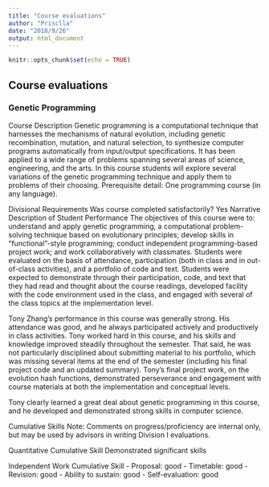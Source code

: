 ```yaml
---
title: "Course evaluations"
author: "Prisclla"
date: "2018/9/26"
output: html_document
---
```


```r
knitr::opts_chunk$set(echo = TRUE)
```

## Course evaluations

### Genetic Programming
Course Description
Genetic programming is a computational technique that harnesses the mechanisms of natural evolution, including genetic recombination, mutation, and natural selection, to synthesize computer programs automatically from input/output specifications. It has been applied to a wide range of problems spanning several areas of science, engineering, and the arts. In this course students will explore several variations of the genetic programming technique and apply them to problems of their choosing. Prerequisite detail: One programming course (in any language).

Divisional Requirements
Was course completed satisfactorily?	Yes
Narrative Description of Student Performance
The objectives of this course were to: understand and apply genetic programming, a computational problem-solving technique based on evolutionary principles; develop skills in "functional"-style programming; conduct independent programming-based project work; and work collaboratively with classmates. Students were evaluated on the basis of attendance, participation (both in class and in out-of-class activities), and a portfolio of code and text. Students were expected to demonstrate through their participation, code, and text that they had read and thought about the course readings, developed facility with the code environment used in the class, and engaged with several of the class topics at the implementation level.

Tony Zhang's performance in this course was generally strong. His attendance was good, and he always participated actively and productively in class activities. Tony worked hard in this course, and his skills and knowledge improved steadily throughout the semester. That said, he was not particularly disciplined about submitting material to his portfolio, which was missing several items at the end of the semester (including his final project code and an updated summary). Tony's final project work, on the evolution hash functions, demonstrated perseverance and engagement with course materials at both the implementation and conceptual levels. 

Tony clearly learned a great deal about genetic programming in this course, and he developed and demonstrated strong skills in computer science.

 

Cumulative Skills
Note: Comments on progress/proficiency are internal only, but may be used by advisors in writing Division I evaluations.

Quantitative Cumulative Skill
Demonstrated significant skills

Independent Work Cumulative Skill
- Proposal: good
- Timetable: good
- Revision: good
- Ability to sustain: good
- Self-evaluation: good



